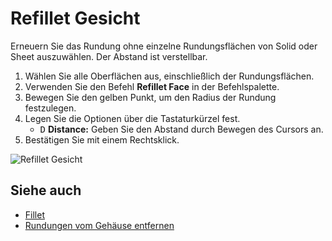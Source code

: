 
# Refillet Gesicht

<Reference shortcut="" command="Refillet Face" button="" />

Erneuern Sie das Rundung ohne einzelne Rundungsflächen von Solid oder Sheet auszuwählen. Der Abstand ist verstellbar.

1. Wählen Sie alle Oberflächen aus, einschließlich der Rundungsflächen.
2. Verwenden Sie den Befehl **Refillet Face** in der Befehlspalette.
3. Bewegen Sie den gelben Punkt, um den Radius der Rundung festzulegen.
4. Legen Sie die Optionen über die Tastaturkürzel fest.
    - <kbd>D</kbd> **Distance:** Geben Sie den Abstand durch Bewegen des Cursors an.
5. Bestätigen Sie mit einem Rechtsklick.

![Refillet Gesicht](/img/refillet-face.gif)

## Siehe auch
- [Fillet](./fillet)
- [Rundungen vom Gehäuse entfernen](./remove-fillets-from-shell)

